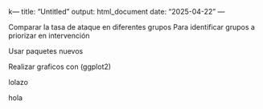 k---
title: "Untitled"
output: html_document
date: "2025-04-22"
---

Comparar la tasa de ataque en diferentes grupos
Para identificar grupos a priorizar en intervención

Usar paquetes nuevos

Realizar graficos con (ggplot2)


lolazo

hola